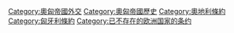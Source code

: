 [[Category:奧匈帝國外交|Category:奧匈帝國外交]]
[[Category:奧匈帝國歷史|Category:奧匈帝國歷史]]
[[Category:奧地利條約|Category:奧地利條約]]
[[Category:匈牙利條約|Category:匈牙利條約]]
[[Category:已不存在的欧洲国家的条约|Category:已不存在的欧洲国家的条约]]